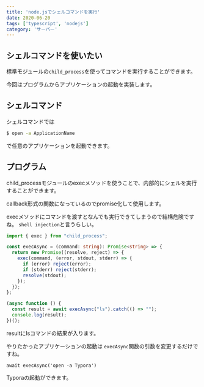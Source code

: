 ```yaml
---
title: 'node.jsでシェルコマンドを実行'
date: 2020-06-20
tags: ['typescript', 'nodejs']
category: 'サーバー'
---
```


## シェルコマンドを使いたい

標準モジュールの`child_process`を使ってコマンドを実行することができます。

今回はプログラムからアプリケーションの起動を実装します。

## シェルコマンド

シェルコマンドでは

```bash
$ open -a ApplicationName
```

で任意のアプリケーションを起動できます。

## プログラム

child_processモジュールのexecメソッドを使うことで、内部的にシェルを実行することができます。

callback形式の関数になっているのでpromise化して使用します。

execメソッドにコマンドを渡すとなんでも実行できてしまうので結構危険ですね。 `shell injection`と言うらしい。

```typescript
import { exec } from "child_process";

const execAsync = (command: string): Promise<string> => {
  return new Promise((resolve, reject) => {
    exec(command, (error, stdout, stderr) => {
      if (error) reject(error);
      if (stderr) reject(stderr);
      resolve(stdout);
    });
  });
};

(async function () {
  const result = await execAsync("ls").catch(() => "");
  console.log(result);
})();
```

resultにlsコマンドの結果が入ります。

やりたかったアプリケーションの起動は `execAsync`関数の引数を変更するだけですね。

```type
await execAsync('open -a Typora')
```

Typoraの起動ができます。
